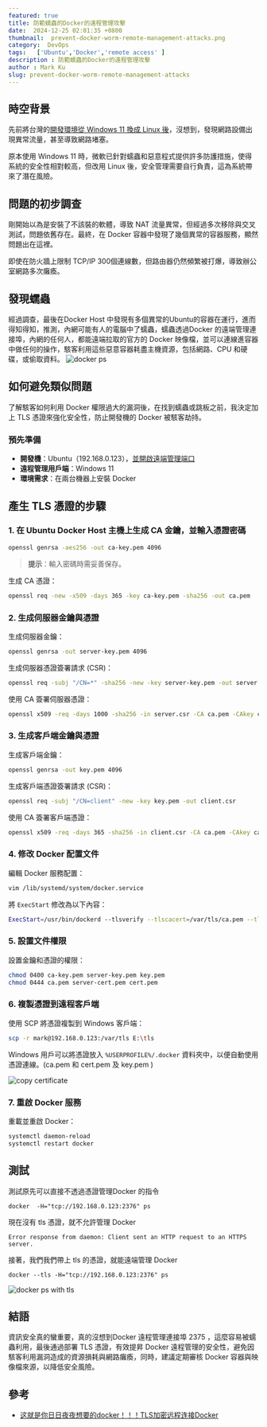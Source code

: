 ```yaml
---
featured: true
title: 防範蠕蟲的Docker的遠程管理攻擊
date:  2024-12-25 02:01:35 +0800
thumbnail:  prevent-docker-worm-remote-management-attacks.png
category:  DevOps  
tags:   ['Ubuntu','Docker','remote access' ]
description : 防範蠕蟲的Docker的遠程管理攻擊
author : Mark Ku
slug: prevent-docker-worm-remote-management-attacks
---
```

## 時空背景
先前將台灣的[開發環境從 Windows 11 換成 Linux 後](https://blog.markkulab.net/migrate-windows-to-linux-development-environment/)，沒想到，發現網路設備出現異常流量，甚至導致網路堵塞。

原本使用 Windows 11 時，微軟已針對蠕蟲和惡意程式提供許多防護措施，使得系統的安全性相對較高，但改用 Linux 後，安全管理需要自行負責，這為系統帶來了潛在風險。

## 問題的初步調查

剛開始以為是安裝了不該裝的軟體，導致 NAT 流量異常，但經過多次移除與交叉測試，問題依舊存在。最終，在 Docker 容器中發現了幾個異常的容器服務，顯然問題出在這裡。

即使在防火牆上限制 TCP/IP 300個連線數，但路由器仍然頻繁被打爆，導致辦公室網路多次癱瘓。

## 發現蠕蟲

經過調查，最後在Docker Host 中發現有多個異常的Ubuntu的容器在運行，進而得知得知，推測，內網可能有人的電腦中了蠕蟲，蠕蟲透過Docker 的遠端管理連接埠，內網的任何人，都能遠端拉取的官方的 Docker 映像檔，並可以連線進容器中做任何的操作，駭客利用這些惡意容器耗盡主機資源，包括網路、CPU 和硬碟，或偷取資料。
![docker ps](docker-ps.png)

## 如何避免類似問題
了解駭客如何利用 Docker 權限過大的漏洞後，在找到蠕蟲或跳板之前，我決定加上 TLS 憑證來強化安全性，防止開發機的 Docker 被駭客劫持。

### 預先準備

- **開發機**：Ubuntu（192.168.0.123），[並開啟遠端管理端口](https://blog.markkulab.net/enable-docker-2375-port-in-ubuntu22/)
- **遠程管理用戶端**：Windows 11
- **環境需求**：在兩台機器上安裝 Docker

## 產生 TLS 憑證的步驟
### 1. 在 Ubuntu Docker Host 主機上生成 CA 金鑰，並輸入憑證密碼
```bash
openssl genrsa -aes256 -out ca-key.pem 4096
```
> **提示**：輸入密碼時需妥善保存。

生成 CA 憑證：
```bash
openssl req -new -x509 -days 365 -key ca-key.pem -sha256 -out ca.pem
```

### 2. 生成伺服器金鑰與憑證

生成伺服器金鑰：
```bash
openssl genrsa -out server-key.pem 4096
```

生成伺服器憑證簽署請求 (CSR)：
```bash
openssl req -subj "/CN=*" -sha256 -new -key server-key.pem -out server.csr
```

使用 CA 簽署伺服器憑證：
```bash
openssl x509 -req -days 1000 -sha256 -in server.csr -CA ca.pem -CAkey ca-key.pem -CAcreateserial -out server-cert.pem
```

### 3. 生成客戶端金鑰與憑證

生成客戶端金鑰：
```bash
openssl genrsa -out key.pem 4096
```

生成客戶端憑證簽署請求 (CSR)：
```bash
openssl req -subj "/CN=client" -new -key key.pem -out client.csr
```

使用 CA 簽署客戶端憑證：
```bash
openssl x509 -req -days 365 -sha256 -in client.csr -CA ca.pem -CAkey ca-key.pem -CAcreateserial -out cert.pem
```

### 4. 修改 Docker 配置文件

編輯 Docker 服務配置：
```bash
vim /lib/systemd/system/docker.service
```

將 `ExecStart` 修改為以下內容：
```bash
ExecStart=/usr/bin/dockerd --tlsverify --tlscacert=/var/tls/ca.pem --tlscert=/var/tls/server-cert.pem --tlskey=/var/tls/server-key.pem -H tcp://0.0.0.0:2376 -H unix:///var/run/docker.sock
```

### 5. 設置文件權限

設置金鑰和憑證的權限：
```bash
chmod 0400 ca-key.pem server-key.pem key.pem
chmod 0444 ca.pem server-cert.pem cert.pem
```

### 6. 複製憑證到遠程客戶端

使用 SCP 將憑證複製到 Windows 客戶端：
```bash
scp -r mark@192.168.0.123:/var/tls E:\tls
```

Windows 用戶可以將憑證放入 `%USERPROFILE%/.docker` 資料夾中，以便自動使用憑證連線。(ca.pem 和 cert.pem 及 key.pem )

![copy certificate](copy-certificate.png)

### 7. 重啟 Docker 服務

重載並重啟 Docker：
```bash
systemctl daemon-reload
systemctl restart docker
```

## 測試

測試原先可以直接不透過憑證管理Docker 的指令
```
docker  -H="tcp://192.168.0.123:2376" ps
```
現在沒有 tls 憑證，就不允許管理 Docker 
```
Error response from daemon: Client sent an HTTP request to an HTTPS server.
```
接著，我們我們帶上 tls 的憑證，就能遠端管理 Docker 
```
docker --tls -H="tcp://192.168.0.123:2376" ps
```
![docker ps with tls](docker-ps-2.png)

## 結語
資訊安全真的蠻重要，真的沒想到Docker 遠程管理連接埠 2375 ，這麼容易被蠕蟲利用，最後通過部署 TLS 憑證，有效提昇 Docker 遠程管理的安全性，避免因駭客利用漏洞造成的資源損耗與網路癱瘓，同時，建議定期審核 Docker 容器與映像檔來源，以降低安全風險。

## 參考
* [这就是你日日夜夜想要的docker！！！TLS加密远程连接Docker](https://cloud.tencent.com/developer/article/1707044)
